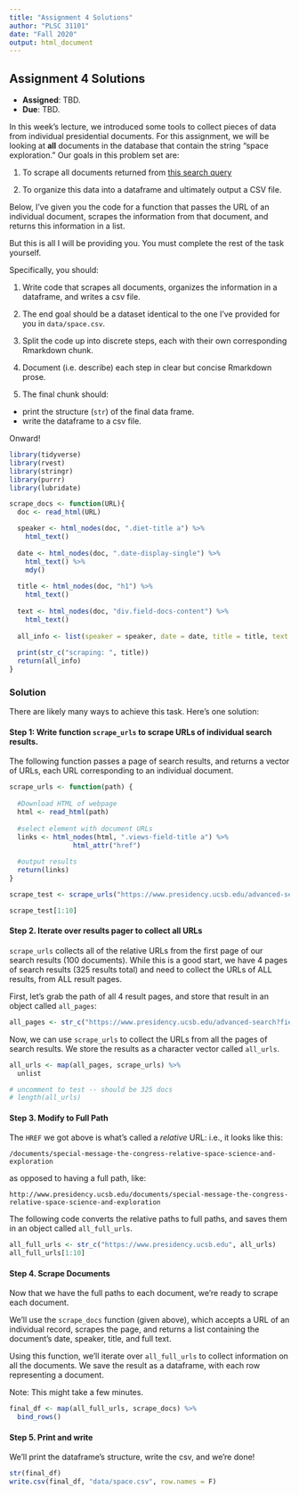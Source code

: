 ```yaml
---
title: "Assignment 4 Solutions"
author: "PLSC 31101"
date: "Fall 2020"
output: html_document
---
```


## Assignment 4 Solutions

- __Assigned__: TBD.
- __Due__: TBD.

In this week's lecture, we introduced some tools to collect pieces of data from individual presidential documents. For this assignment, we will be looking at __all__ documents in the database that contain the string "space exploration." Our goals in this problem set are:

1. To scrape all documents returned from [this search query](https://www.presidency.ucsb.edu/advanced-search?field-keywords=%22space+exploration%22&field-keywords2=&field-keywords3=&from%5Bdate%5D=&to%5Bdate%5D=&person2=&items_per_page=100)

2. To organize this data into a dataframe and ultimately output a CSV file.

Below, I've given you the code for a function that passes the URL of an individual document, scrapes the information from that document, and returns this information in a list.

But this is all I will be providing you. You must complete the rest of the task yourself.

Specifically, you should:

1. Write code that scrapes all documents, organizes the information in a dataframe, and writes a csv file.

2. The end goal should be a dataset identical to the one I've provided for you in `data/space.csv`.

3. Split the code up into discrete steps, each with their own corresponding Rmarkdown chunk.

4. Document (i.e. describe) each step in clear but concise Rmarkdown prose.

5. The final chunk should:
  * print the structure (`str`) of the final data frame.
  * write the dataframe to a csv file. 

Onward!

```r
library(tidyverse)
library(rvest)
library(stringr)
library(purrr)
library(lubridate)

scrape_docs <- function(URL){
  doc <- read_html(URL)

  speaker <- html_nodes(doc, ".diet-title a") %>% 
    html_text()
  
  date <- html_nodes(doc, ".date-display-single") %>%
    html_text() %>%
    mdy()
  
  title <- html_nodes(doc, "h1") %>%
    html_text()
  
  text <- html_nodes(doc, "div.field-docs-content") %>%
    html_text()
  
  all_info <- list(speaker = speaker, date = date, title = title, text = text)
  
  print(str_c("scraping: ", title))
  return(all_info)
}
```

### Solution

There are likely many ways to achieve this task. Here's one solution:

#### Step 1: Write function `scrape_urls` to scrape URLs of individual search results.

The following function passes a page of search results, and returns a vector of URLs, each URL corresponding to an individual document.

```r
scrape_urls <- function(path) {
  
  #Download HTML of webpage
  html <- read_html(path) 
  
  #select element with document URLs
  links <- html_nodes(html, ".views-field-title a") %>% 
                html_attr("href")
  
  #output results
  return(links) 
}

scrape_test <- scrape_urls("https://www.presidency.ucsb.edu/advanced-search?field-keywords=%22space+exploration%22&field-keywords2=&field-keywords3=&from%5Bdate%5D=&to%5Bdate%5D=&person2=&items_per_page=100")

scrape_test[1:10]
```

#### Step 2. Iterate over results pager to collect all URLs

`scrape_urls` collects all of the relative URLs from the first page of our search results (100 documents). While this is a good start, we have 4 pages of search results (325 results total) and need to collect the URLs of ALL results, from ALL result pages.

First, let's grab the path of all 4 result pages, and store that result in an object called `all_pages`:

```r
all_pages <- str_c("https://www.presidency.ucsb.edu/advanced-search?field-keywords=%22space%20exploration%22&field-keywords2=&field-keywords3=&from%5Bdate%5D=&to%5Bdate%5D=&person2=&items_per_page=100&page=", 0:3)
```

Now, we can use `scrape_urls` to collect the URLs from all the pages of search results. We store the results as a character vector called `all_urls`. 

```r
all_urls <- map(all_pages, scrape_urls) %>%
  unlist

# uncomment to test -- should be 325 docs
# length(all_urls)
```

#### Step 3. Modify to Full Path

The `HREF` we got above is what's called a *relative* URL: i.e., it looks like this:

`/documents/special-message-the-congress-relative-space-science-and-exploration`

as opposed to having a full path, like:

`http://www.presidency.ucsb.edu/documents/special-message-the-congress-relative-space-science-and-exploration`

The following code converts the relative paths to full paths, and saves them in an object called `all_full_urls`.

```r
all_full_urls <- str_c("https://www.presidency.ucsb.edu", all_urls)
all_full_urls[1:10]
```

#### Step 4. Scrape Documents

Now that we have the full paths to each document, we're ready to scrape each document.

We'll use the `scrape_docs` function (given above), which  accepts a URL of an individual record, scrapes the page, and returns a list containing the document's date, speaker, title, and full text.

Using this function, we'll iterate over `all_full_urls` to collect information on all the documents. We save the result as a dataframe, with each row representing a document.

Note: This might take a few minutes.

```r
final_df <- map(all_full_urls, scrape_docs) %>%
  bind_rows() 
```

#### Step 5. Print and write

We'll print the dataframe's structure, write the csv, and we're done!

```r
str(final_df)
write.csv(final_df, "data/space.csv", row.names = F)
```


